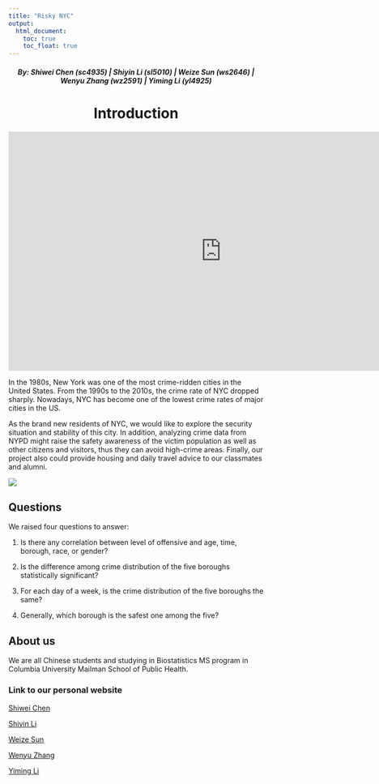 ```yaml
---
title: "Risky NYC"
output: 
  html_document:
    toc: true
    toc_float: true
---
```

<style type="text/css">

h1.title {
  text-align: center;
}

</style>

<h5 style="text-align: center;" markdown="1">By: Shiwei Chen (sc4935)  |  Shiyin Li (sl5010)  |  Weize Sun (ws2646)  |  Wenyu Zhang (wz2591)  |  Yiming Li (yl4925)</h5>

<h1><b><center>Introduction</center></b></h1>


<left>
<iframe width="840" height="472" src="https://www.youtube.com/embed/JU3zgP7J7BU" frameborder="0" allow="accelerometer; autoplay; clipboard-write; encrypted-media; gyroscope; picture-in-picture" allowfullscreen></iframe>
</left>

  In the 1980s, New York was one of the most crime-ridden cities in the United States. From the 1990s to the 2010s, the crime rate of NYC dropped sharply. Nowadays, NYC has become one of the lowest crime rates of major cities in the US.

  As the brand new residents of NYC, we would like to explore the security situation and stability of this city. In addition, analyzing crime data from NYPD might raise the safety awareness of the victim population as well as other citizens and visitors, thus they can avoid high-crime areas.
Finally, our project also could provide housing and daily travel advice to our classmates and alumni.

![](images/5_Boroughs_Labels_New_York_City_Map.svg)



## Questions
We raised four questions to answer:

1. Is there any correlation between level of offensive and age, time, borough, race, or gender?

2. Is the difference among crime distribution of the five boroughs statistically significant?

3. For each day of a week, is the crime distribution of the five boroughs the same?

4. Generally, which borough is the safest one among the five?



## About us

We are all Chinese students and studying in Biostatistics MS program in Columbia University Mailman School of Public Health.

### Link to our personal website

[Shiwei Chen](https://gic94.github.io/)

[Shiyin Li](https://shiyin-li-fiona.github.io/p8150_sl5010.github.io/)

[Weize Sun](https://ws2646.github.io/)

[Wenyu Zhang](https://wenyuzhang77.github.io)

[Yiming Li](https://chongchongknight.github.io/)
